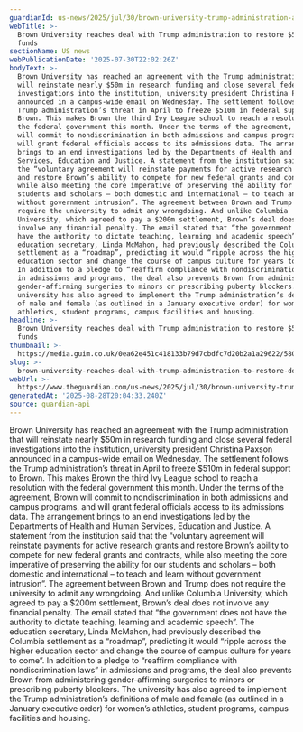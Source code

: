 ```yaml
---
guardianId: us-news/2025/jul/30/brown-university-trump-administration-agreement
webTitle: >-
  Brown University reaches deal with Trump administration to restore $50m in
  funds
sectionName: US news
webPublicationDate: '2025-07-30T22:02:26Z'
bodyText: >-
  Brown University has reached an agreement with the Trump administration that
  will reinstate nearly $50m in research funding and close several federal
  investigations into the institution, university president Christina Paxson
  announced in a campus-wide email on Wednesday. The settlement follows the
  Trump administration’s threat in April to freeze $510m in federal support to
  Brown. This makes Brown the third Ivy League school to reach a resolution with
  the federal government this month. Under the terms of the agreement, Brown
  will commit to nondiscrimination in both admissions and campus programs, and
  will grant federal officials access to its admissions data. The arrangement
  brings to an end investigations led by the Departments of Health and Human
  Services, Education and Justice. A statement from the institution said that
  the “voluntary agreement will reinstate payments for active research grants
  and restore Brown’s ability to compete for new federal grants and contracts,
  while also meeting the core imperative of preserving the ability for our
  students and scholars – both domestic and international – to teach and learn
  without government intrusion”. The agreement between Brown and Trump does not
  require the university to admit any wrongdoing. And unlike Columbia
  University, which agreed to pay a $200m settlement, Brown’s deal does not
  involve any financial penalty. The email stated that “the government does not
  have the authority to dictate teaching, learning and academic speech”. The
  education secretary, Linda McMahon, had previously described the Columbia
  settlement as a “roadmap”, predicting it would “ripple across the higher
  education sector and change the course of campus culture for years to come”.
  In addition to a pledge to “reaffirm compliance with nondiscrimination laws”
  in admissions and programs, the deal also prevents Brown from administering
  gender-affirming surgeries to minors or prescribing puberty blockers. The
  university has also agreed to implement the Trump administration’s definitions
  of male and female (as outlined in a January executive order) for women’s
  athletics, student programs, campus facilities and housing.
headline: >-
  Brown University reaches deal with Trump administration to restore $50m in
  funds
thumbnail: >-
  https://media.guim.co.uk/0ea62e451c418133b79d7cbdfc7d20b2a1a29622/580_0_2900_2320/500.jpg
slug: >-
  brown-university-reaches-deal-with-trump-administration-to-restore-dollar50m-in-funds
webUrl: >-
  https://www.theguardian.com/us-news/2025/jul/30/brown-university-trump-administration-agreement
generatedAt: '2025-08-28T20:04:33.240Z'
source: guardian-api
---
```

Brown University has reached an agreement with the Trump administration that will reinstate nearly $50m in research funding and close several federal investigations into the institution, university president Christina Paxson announced in a campus-wide email on Wednesday. The settlement follows the Trump administration’s threat in April to freeze $510m in federal support to Brown. This makes Brown the third Ivy League school to reach a resolution with the federal government this month. Under the terms of the agreement, Brown will commit to nondiscrimination in both admissions and campus programs, and will grant federal officials access to its admissions data. The arrangement brings to an end investigations led by the Departments of Health and Human Services, Education and Justice. A statement from the institution said that the “voluntary agreement will reinstate payments for active research grants and restore Brown’s ability to compete for new federal grants and contracts, while also meeting the core imperative of preserving the ability for our students and scholars – both domestic and international – to teach and learn without government intrusion”. The agreement between Brown and Trump does not require the university to admit any wrongdoing. And unlike Columbia University, which agreed to pay a $200m settlement, Brown’s deal does not involve any financial penalty. The email stated that “the government does not have the authority to dictate teaching, learning and academic speech”. The education secretary, Linda McMahon, had previously described the Columbia settlement as a “roadmap”, predicting it would “ripple across the higher education sector and change the course of campus culture for years to come”. In addition to a pledge to “reaffirm compliance with nondiscrimination laws” in admissions and programs, the deal also prevents Brown from administering gender-affirming surgeries to minors or prescribing puberty blockers. The university has also agreed to implement the Trump administration’s definitions of male and female (as outlined in a January executive order) for women’s athletics, student programs, campus facilities and housing.
